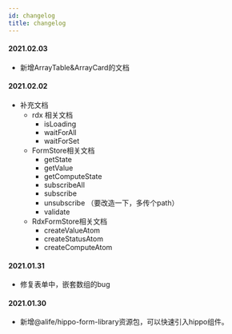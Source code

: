 ```yaml
---
id: changelog
title: changelog
---
```

#### 2021.02.03
- 新增ArrayTable&ArrayCard的文档
#### 2021.02.02
 - 补充文档
    - rdx 相关文档
        - isLoading
        - waitForAll
        - waitForSet
    - FormStore相关文档
        - getState
        - getValue
        - getComputeState
        - subscribeAll
        - subscribe
        - unsubscribe （要改造一下，多传个path）
        - validate
    - RdxFormStore相关文档
      - createValueAtom
      - createStatusAtom
      - createComputeAtom
  
  
####  2021.01.31
  - 修复表单中，嵌套数组的bug
####  2021.01.30 
  - 新增@alife/hippo-form-library资源包，可以快速引入hippo组件。